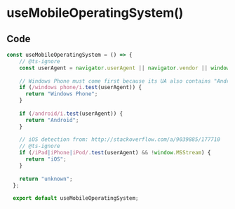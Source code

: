 # useMobileOperatingSystem()

## Code

``` useMobileOperatingSystem.ts
const useMobileOperatingSystem = () => {
    // @ts-ignore
    const userAgent = navigator.userAgent || navigator.vendor || window["opera"];
  
    // Windows Phone must come first because its UA also contains "Android"
    if (/windows phone/i.test(userAgent)) {
      return "Windows Phone";
    }
  
    if (/android/i.test(userAgent)) {
      return "Android";
    }
  
    // iOS detection from: http://stackoverflow.com/a/9039885/177710
    // @ts-ignore
    if (/iPad|iPhone|iPod/.test(userAgent) && !window.MSStream) {
      return "iOS";
    }
  
    return "unknown";
  };
  
  export default useMobileOperatingSystem;
  
```
